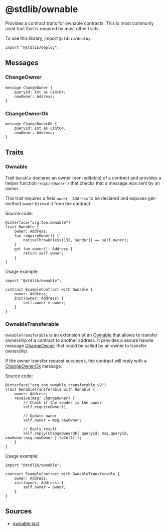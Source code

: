 # @stdlib/ownable

Provides a contract traits for ownable contracts. This is most commonly used trait that is required by most other traits.

To use this library, import `@stdlib/deploy`:

```tact
import "@stdlib/deploy";
```

## Messages

### ChangeOwner

```tact
message ChangeOwner {
    queryId: Int as uint64;
    newOwner: Address;
}
```

### ChangeOwnerOk

```tact
message ChangeOwnerOk {
    queryId: Int as uint64;
    newOwner: Address;
}
```

## Traits

### Ownable

Trait `Ownable` declares an owner (non-editable) of a contract and provides a helper function `requireOwner()` that checks that a message was sent by an owner.

This trait requires a field `owner: Address` to be declared and exposes get-method `owner` to read it from the contract.

Source code:

```tact
@interface("org.ton.ownable")
trait Ownable {
    owner: Address;
    fun requireOwner() {
        nativeThrowUnless(132, sender() == self.owner);
    }
    get fun owner(): Address {
        return self.owner;
    }
}
```

Usage example:

```tact
import "@stdlib/ownable";

contract ExampleContract with Ownable {
    owner: Address;
    init(owner: Address) {
        self.owner = owner;
    }
}
```

### OwnableTransferable

`OwnableTransferable` is an extension of an [Ownable](#ownable) that allows to transfer ownership of a contract to another address. It provides a secure handle message [ChangeOwner](#changeowner) that could be called by an owner to transfer ownership.

If the owner transfer request succeeds, the contract will reply with a [ChangeOwnerOk](#changeownerok) message.

Source code:

```tact
@interface("org.ton.ownable.transferable.v2")
trait OwnableTransferable with Ownable {
    owner: Address;
    receive(msg: ChangeOwner) {
        // Check if the sender is the owner
        self.requireOwner();

        // Update owner
        self.owner = msg.newOwner;

        // Reply result
        self.reply(ChangeOwnerOk{ queryId: msg.queryId, newOwner:msg.newOwner }.toCell());
    }
}
```

Usage example:

```tact
import "@stdlib/ownable";

contract ExampleContract with OwnableTransferable {
    owner: Address;
    init(owner: Address) {
        self.owner = owner;
    }
}
```

## Sources

* [ownable.tact](https://github.com/tact-lang/tact/blob/61541b7783098e1af669faccd7d2334c10981c72/stdlib/libs/ownable.tact)
